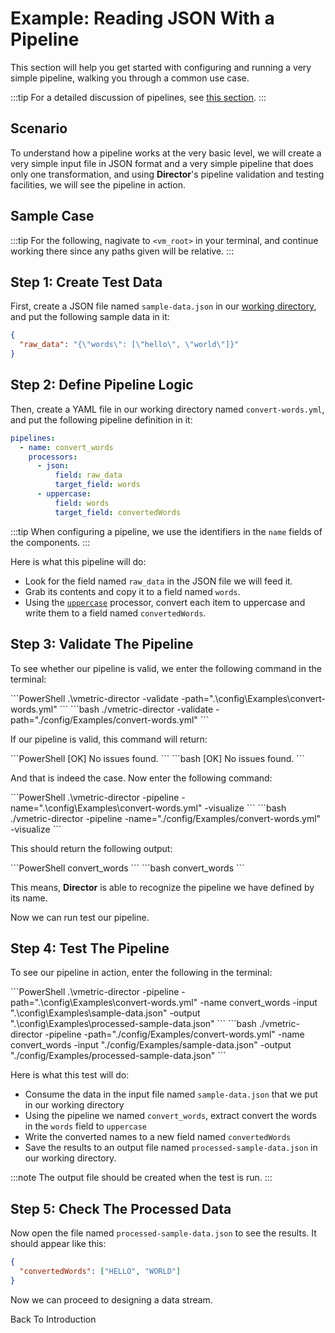 
# Example: Reading JSON With a Pipeline

This section will help you get started with configuring and running a very simple pipeline, walking you through a common use case.

:::tip
For a detailed discussion of pipelines, see [this section](../configuration/pipelines/overview.mdx#configuration).
:::

## Scenario

To understand how a pipeline works at the very basic level, we will create a very simple input file in JSON format and a very simple pipeline that does only one transformation, and using **Director**'s pipeline validation and testing facilities, we will see the pipeline in action.

## Sample Case

:::tip
For the following, nagivate to `<vm_root>` in your terminal, and continue working there since any paths given will be relative.
:::

## Step 1: Create Test Data

First, create a JSON file named `sample-data.json` in our [working directory](./introduction.mdx#working-directory), and put the following sample data in it:

```json
{
  "raw_data": "{\"words\": [\"hello\", \"world\"]}"
}
```

## Step 2: Define Pipeline Logic

Then, create a YAML file in our working directory named `convert-words.yml`, and put the following pipeline definition in it:

```yaml title="convert-words.yml"
pipelines:
  - name: convert_words
    processors:
      - json:
          field: raw_data
          target_field: words
      - uppercase:
          field: words
          target_field: convertedWords
```

:::tip
When configuring a pipeline, we use the identifiers in the `name` fields of the components.
:::

Here is what this pipeline will do:

- Look for the field named `raw_data` in the JSON file we will feed it.
- Grab its contents and copy it to a field named `words`.
- Using the [`uppercase`](../configuration/pipelines/processors/uppercase.mdx) processor, convert each item to uppercase and write them to a field named `convertedWords`.

## Step 3: Validate The Pipeline

To see whether our pipeline is valid, we enter the following command in the terminal:

<Tabs>
  <TabItem value="powershell" label="PowerShell">
    ```PowerShell
    .\vmetric-director -validate -path=".\config\Examples\convert-words.yml"
    ```
  </TabItem>
  <TabItem value="bash" label="Bash">
    ```bash
    ./vmetric-director -validate -path="./config/Examples/convert-words.yml"
    ```
  </TabItem>
</Tabs>

If our pipeline is valid, this command will return:

<Tabs>
  <TabItem value="powershell" label="PowerShell">
    ```PowerShell
    [OK] No issues found.
    ```
  </TabItem>
  <TabItem value="bash" label="Bash">
    ```bash
    [OK] No issues found.
    ```
  </TabItem>
</Tabs>

And that is indeed the case. Now enter the following command:

<Tabs>
  <TabItem value="powershell" label="PowerShell">
    ```PowerShell
    .\vmetric-director -pipeline -name=".\config\Examples\convert-words.yml" -visualize
    ```
  </TabItem>
  <TabItem value="bash" label="Bash">
    ```bash
    ./vmetric-director -pipeline -name="./config/Examples/convert-words.yml" -visualize
    ```
  </TabItem>
</Tabs>

This should return the following output:

<Tabs>
  <TabItem value="powershell" label="PowerShell">
    ```PowerShell
    convert_words
    ```
  </TabItem>
  <TabItem value="bash" label="Bash">
    ```bash
    convert_words
    ```
  </TabItem>
</Tabs>

This means, **Director** is able to recognize the pipeline we have defined by its name.

Now we can run test our pipeline.

## Step 4: Test The Pipeline

To see our pipeline in action, enter the following in the terminal:

<Tabs>
  <TabItem value="powershell" label="PowerShell">
    ```PowerShell
    .\vmetric-director -pipeline -path=".\config\Examples\convert-words.yml" -name convert_words -input ".\config\Examples\sample-data.json" -output ".\config\Examples\processed-sample-data.json"
    ```
  </TabItem>
  <TabItem value="bash" label="Bash">
    ```bash
    ./vmetric-director -pipeline -path="./config/Examples/convert-words.yml" -name convert_words -input "./config/Examples/sample-data.json" -output "./config/Examples/processed-sample-data.json"
    ```
  </TabItem>
</Tabs>

Here is what this test will do:

* Consume the data in the input file named `sample-data.json` that we put in our working directory
* Using the pipeline we named `convert_words`, extract convert the words in the `words` field to `uppercase`
* Write the converted names to a new field named `convertedWords`
* Save the results to an output file named `processed-sample-data.json` in our working directory.

:::note
The output file should be created when the test is run.
:::

## Step 5: Check The Processed Data

Now open the file named `processed-sample-data.json` to see the results. It should appear like this:

```json
{
  "convertedWords": ["HELLO", "WORLD"]
}
```

Now we can proceed to designing a data stream.

<Link to="./introduction#examples" className="button button--primary" style={{ width: '400px', display: 'inline-block', textAlign: 'center'}}>Back To Introduction</Link>

